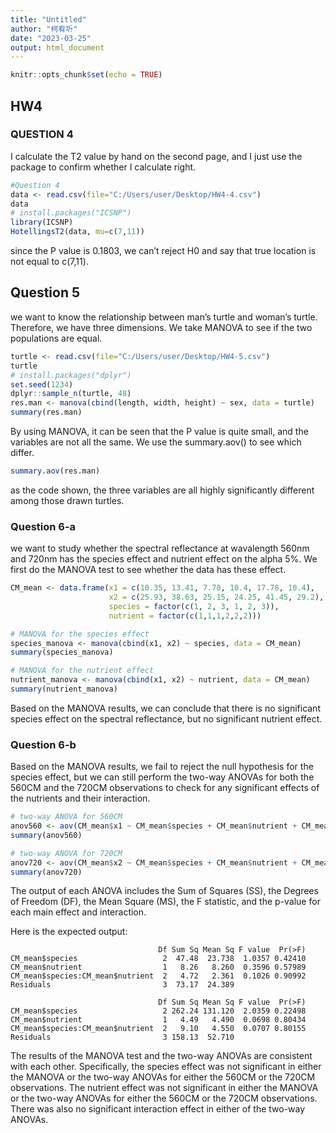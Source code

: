 ```yaml
---
title: "Untitled"
author: "柯宥圻"
date: "2023-03-25"
output: html_document
---
```


```r
knitr::opts_chunk$set(echo = TRUE)
```

## HW4
### QUESTION 4
I calculate the T2 value by hand on the second page, and I just use the package to confirm whether I calculate right.


```r
#Question 4
data <- read.csv(file="C:/Users/user/Desktop/HW4-4.csv")
data
# install.packages("ICSNP")
library(ICSNP)
HotellingsT2(data, mu=c(7,11))
```
since the P value is 0.1803, we can't reject H0 and say that true location is not equal to c(7,11).

## Question 5
we want to know the relationship between man's turtle and woman's turtle. Therefore, we have three dimensions. We take MANOVA to see if the two populations are equal.
```r
turtle <- read.csv(file="C:/Users/user/Desktop/HW4-5.csv")
turtle
# install.packages("dplyr")
set.seed(1234)
dplyr::sample_n(turtle, 48)
res.man <- manova(cbind(length, width, height) ~ sex, data = turtle)
summary(res.man)
```
By using MANOVA, it can be seen that the P value is quite small, and the variables are not all the same. We use the summary.aov() to see which differ.
```r
summary.aov(res.man)
```
as the code shown, the three variables are all highly significantly different among those drawn turtles.

### Question 6-a

we want to study whether the spectral reflectance at wavalength 560nm and 720nm has the species effect and nutrient effect on the alpha 5%. We first do the MANOVA test to see whether the data has these effect.

```r
CM_mean <- data.frame(x1 = c(10.35, 13.41, 7.78, 10.4, 17.78, 10.4),
                      x2 = c(25.93, 38.63, 25.15, 24.25, 41.45, 29.2),
                      species = factor(c(1, 2, 3, 1, 2, 3)),
                      nutrient = factor(c(1,1,1,2,2,2)))

# MANOVA for the species effect
species_manova <- manova(cbind(x1, x2) ~ species, data = CM_mean)
summary(species_manova)

# MANOVA for the nutrient effect
nutrient_manova <- manova(cbind(x1, x2) ~ nutrient, data = CM_mean)
summary(nutrient_manova)
```

Based on the MANOVA results, we can conclude that there is no significant species effect on the spectral reflectance, but no significant nutrient effect.

### Question 6-b

Based on the MANOVA results, we fail to reject the null hypothesis for the species effect, but we can still perform the two-way ANOVAs for both the 560CM and the 720CM observations to check for any significant effects of the nutrients and their interaction.
```r
# two-way ANOVA for 560CM
anov560 <- aov(CM_mean$x1 ~ CM_mean$species + CM_mean$nutrient + CM_mean$species:CM_mean$nutrient)
summary(anov560)

# two-way ANOVA for 720CM
anov720 <- aov(CM_mean$x2 ~ CM_mean$species + CM_mean$nutrient + CM_mean$species:CM_mean$nutrient)
summary(anov720)
```

The output of each ANOVA includes the Sum of Squares (SS), the Degrees of Freedom (DF), the Mean Square (MS), the F statistic, and the p-value for each main effect and interaction.

Here is the expected output:

```                               
                                 Df Sum Sq Mean Sq F value  Pr(>F)   
CM_mean$species                   2  47.48  23.738  1.0357 0.42410   
CM_mean$nutrient                  1   8.26   8.260  0.3596 0.57989   
CM_mean$species:CM_mean$nutrient  2   4.72   2.361  0.1026 0.90992   
Residuals                         3  73.17  24.389                    
                             
                                 Df Sum Sq Mean Sq F value  Pr(>F)   
CM_mean$species                   2 262.24 131.120  2.0359 0.22498   
CM_mean$nutrient                  1   4.49   4.490  0.0698 0.80434   
CM_mean$species:CM_mean$nutrient  2   9.10   4.550  0.0707 0.80155   
Residuals                         3 158.13  52.710                    
```                               

The results of the MANOVA test and the two-way ANOVAs are consistent with each other. Specifically, the species effect was not significant in either the MANOVA or the two-way ANOVAs for either the 560CM or the 720CM observations. The nutrient effect was not significant in either the MANOVA or the two-way ANOVAs for either the 560CM or the 720CM observations. There was also no significant interaction effect in either of the two-way ANOVAs.
